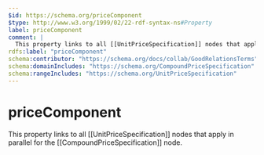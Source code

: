 ```yaml
---
$id: https://schema.org/priceComponent
$type: http://www.w3.org/1999/02/22-rdf-syntax-ns#Property
label: priceComponent
comment: |
  This property links to all [[UnitPriceSpecification]] nodes that apply in parallel for the [[CompoundPriceSpecification]] node.
rdfs:label: "priceComponent"
schema:contributor: "https://schema.org/docs/collab/GoodRelationsTerms"
schema:domainIncludes: "https://schema.org/CompoundPriceSpecification"
schema:rangeIncludes: "https://schema.org/UnitPriceSpecification"
---
```


# priceComponent

This property links to all [[UnitPriceSpecification]] nodes that apply in parallel for the [[CompoundPriceSpecification]] node.

